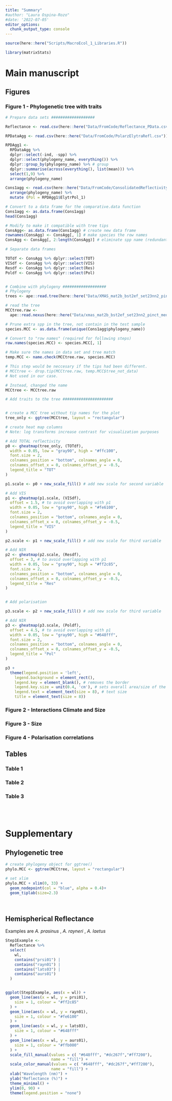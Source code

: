```yaml
---
title: "Summary"
#author: "Laura Ospina-Rozo"
#date: '2022-07-05'
editor_options: 
  chunk_output_type: console
---
```





```r
source(here::here("Scripts/MacroEcol_1_Libraries.R"))

library(matrixStats)
```

# Main manuscript

## Figures

### Figure 1 - Phylogenetic tree with traits


```r

# Prepare data sets ###################

Reflectance <- read.csv(here::here("Data/FromCode/Reflectance_PData.csv"))[-1]

RPDataAgg <- read.csv(here::here("Data/FromCode/PolarzElytraRefl.csv"))[-1]

RPDAgg1 <-
  RPDataAgg %>%
  dplyr::select(-ind, -spp) %>%
  dplyr::select(phylogeny_name, everything()) %>%
  dplyr::group_by(phylogeny_name) %>% # group
  dplyr::summarise(across(everything(), list(mean))) %>% 
  select(1,9) %>% 
  arrange(phylogeny_name)

Cons1agg <- read.csv(here::here("Data/FromCode/ConsolidatedReflectivitySpp.csv"))[-1] %>% 
  arrange(phylogeny_name) %>% 
  mutate (Pol = RPDAgg1$ElytrPol_1)

# Convert to a data frame for the comparative.data function
Cons1agg <- as.data.frame(Cons1agg)
head(Cons1agg)

# Modify to make it compatible with tree tips
ConsAgg<- as.data.frame(Cons1agg) # create new data frame
rownames(ConsAgg) <- ConsAgg[, 1] # make species the row names
ConsAgg <- ConsAgg[, 2:length(ConsAgg)] # eliminate spp name (redundant)

# Separate data frames

TOTdf <- ConsAgg %>% dplyr::select(TOT)
VISdf <- ConsAgg %>% dplyr::select(VIS)
Resdf <- ConsAgg %>% dplyr::select(Res)
Poldf <- ConsAgg %>% dplyr::select(Pol)


# Combine with phylogeny ###################
# Phylogeny
trees <- ape::read.tree(here::here("Data/XMAS_mat2b_bst2ef_set23nn2_pinct.nwk"))

# read the tree
MCCtree.raw <-
  ape::read.nexus(here::here("Data/xmas_mat2b_bst2ef_set23nn2_pinct_med.tre"))

# Prune extra spp in the tree, not contain in the test sample
species.MCC <- as.data.frame(unique(Cons1agg$phylogeny_name))

# Convert to "row names" (required for following steps)
row.names(species.MCC) <- species.MCC[, 1]

# Make sure the names in data set and tree match
temp.MCC <- name.check(MCCtree.raw, species.MCC)

# This step would be neccesary if the tips had been different.
# MCCtree <- drop.tip(MCCtree.raw, temp.MCC$tree_not_data)
# Not used in our case.

# Instead, changed the name
MCCtree <- MCCtree.raw

# Add traits to the tree ######################


# create a MCC tree without tip names for the plot
tree_only <- ggtree(MCCtree, layout = "rectangular")

# create heat map columns
# Note: log transforms increase contrast for visualization purposes

# Add TOTAL reflectivity
p0 <- gheatmap(tree_only, (TOTdf),
  width = 0.05, low = "gray90", high = "#ffc100",
  font.size = 2,
  colnames_position = "bottom", colnames_angle = 0,
  colnames_offset_x = 0, colnames_offset_y = -0.5,
  legend_title = "TOT"
)

p1.scale <- p0 + new_scale_fill() # add new scale for second variable

# Add VIS
p1 <- gheatmap(p1.scale, (VISdf),
  offset = 1.5, # to avoid overlapping with p1
  width = 0.05, low = "gray90", high = "#fe6100",
  font.size = 2,
  colnames_position = "bottom", colnames_angle = 0,
  colnames_offset_x = 0, colnames_offset_y = -0.5,
  legend_title = "VIS"
)

p2.scale <- p1 + new_scale_fill() # add new scale for third variable

# Add NIR
p2 <- gheatmap(p2.scale, (Resdf),
  offset = 3, # to avoid overlapping with p1
  width = 0.05, low = "gray90", high = "#ff2c85",
  font.size = 2,
  colnames_position = "bottom", colnames_angle = 0,
  colnames_offset_x = 0, colnames_offset_y = -0.5,
  legend_title = "Res"
)


# Add polarisation

p3.scale <- p2 + new_scale_fill() # add new scale for third variable

# Add NIR
p3 <- gheatmap(p3.scale, (Poldf),
  offset = 4.5, # to avoid overlapping with p1
  width = 0.05, low = "gray90", high = "#648fff",
  font.size = 2,
  colnames_position = "bottom", colnames_angle = 0,
  colnames_offset_x = 0, colnames_offset_y = -0.5,
  legend_title = "Pol"
)

p3 +
  theme(legend.position = 'left',
    legend.background = element_rect(),
    legend.key = element_blank(), # removes the border
    legend.key.size = unit(0.4, 'cm'), # sets overall area/size of the legend
    legend.text = element_text(size = 8), # text size
    title = element_text(size = 8))


```



### Figure 2 -  Interactions Climate and Size

### Figure 3 -  Size

### Figure 4 - Polarisation correlations


##  Tables 

### Table 1

### Table 2

### Table 3

<br>
<br>

# Supplementary

## Phylogenetic tree

```r
# create phylogeny object for ggtree()
phylo.MCC <- ggtree(MCCtree, layout = "rectangular") 

# set xlim
phylo.MCC + xlim(0, 33) +
  geom_nodepoint(col = "blue", alpha = 0.4)+
  geom_tiplab(size=2.3)
```

<br>

## Hemispherical Reflectance


Examples are _A. prasinus_ , _A. rayneri_ , _A. laetus_

```r

Step1Example <-
  Reflectance %>%
  select(
    wl,
    contains("prsi01") |
    contains("rayn01") |
    contains("lats03") |
    contains("aurs01")
  ) 


ggplot(Step1Example, aes(x = wl)) +
  geom_line(aes(x = wl, y = prsi01),
    size = 1, colour = "#ff2c85"
  ) +
  geom_line(aes(x = wl, y = rayn01),
    size = 1, colour = "#fe6100"
  ) +
  geom_line(aes(x = wl, y = lats03),
    size = 1, colour = "#648fff"
  ) +
  geom_line(aes(x = wl, y = aurs01),
    size = 1, colour = "#ffb000"
  ) +
  scale_fill_manual(values = c( "#648fff", "#dc267f","#ff7200"), 
                    name = "fill") +
  scale_color_manual(values = c( "#648fff", "#dc267f","#ff7200"),
                    name = "fill") +
  xlab("Wavelength (nm)") +
  ylab("Reflectance (%)") +
  theme_minimal() +
  ylim(0, 90) +
  theme(legend.position = "none")

```

